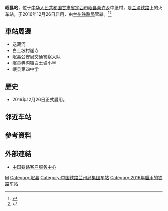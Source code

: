 {{Infobox China railway station
|车站名称 = 岷县站
|图片 = 
|图片介绍 = 
|其他名称 = 
|车站拼音 = Minxian
|英文名称 = Minxian Railway Station
|车站代码 = 45221<ref>{{cite web|url=http://hyfw.12306.cn/hyinfo/action/FwcszsAction_index?type=1|title=营业站服务信息查询|publisher=[[中国铁路客户服务中心|中国铁路客户服务中心]]|accessdate=2017-06-16|archive-date=2016-11-06|archive-url=https://web.archive.org/web/20161106075157/http://hyfw.12306.cn/hyinfo/action/FwcszsAction_index?type=1|dead-url=no}}</ref>
|电报码 = MXJ
|拼音码 = MXI
|车站位置 = [[甘肃省|甘肃省]][[定西市|定西市]][[岷县|岷县]][[秦许乡|秦许乡]]中堡村
|坐标 = {{coord|34.393334|N|104.067557|E|display=inline,title}}
|归属 = [[兰州铁路局|兰州铁路局]][[陇西车务段|陇西车务段]]<ref>{{cite web|url=http://wzcgpt.cr-lanzh.com.cn/mainPageNotice.do?method=info&id=IJ002016111501601353%40IJ002016110201595518%4010|title=陇西车务段关于兰渝线淋浴间、活动室设施设备招标采购二次公告|publisher=兰州铁路局物资采购平台|date=2016-11-15|accessdate=2016-12-28|quote=送陇西车务段管内兰渝线(岷县、哈达铺、临江铺、沙湾、陇南西、陇南、桔柑、枫湘院、姚渡、羊木)各站|archive-url=https://web.archive.org/web/20161228194947/http://wzcgpt.cr-lanzh.com.cn/mainPageNotice.do?method=info&id=IJ002016111501601353%40IJ002016110201595518%4010|archive-date=2016-12-28|dead-url=yes}}</ref>
|线路 = [[兰渝铁路|兰渝铁路]]
|车站等级 = [[三等站_(中铁)|三等站]]
|使用状态 = 使用中
|月台数目 = 
|股道数目 = 
}}
'''岷县站'''，位于[[中华人民共和国|中华人民共和国]][[甘肃省|甘肃省]][[定西市|定西市]][[岷县|岷县]][[秦许乡|秦许乡]]中堡村，是[[兰渝铁路|兰渝铁路]]上的火车站，于2016年12月26日启用，由[[兰州铁路局|兰州铁路局]]管辖。<ref>{{Cite web |url=http://news.gaotie.cn/shangji/2016-12-27/368557.html |title=铁路通到岷县 "千年药乡"迎来发展良机 |access-date=2016-12-28 |archive-date=2019-08-12 |archive-url=https://web.archive.org/web/20190812213631/http://news.gaotie.cn/shangji/2016-12-27/368557.html |dead-url=no }}</ref><ref>{{Cite web |url=http://gansu.gscn.com.cn/system/2016/12/26/011570570.shtml |title=兰渝铁路今日从岷县发车 市民争购首日票体验 |access-date=2016-12-28 |archive-url=https://web.archive.org/web/20161227143246/http://gansu.gscn.com.cn/system/2016/12/26/011570570.shtml |archive-date=2016-12-27 |dead-url=yes }}</ref>
==車站周邊==
* 迭藏河
* 白土坡村崖寺
* 岷县公安局交通警察大队
* 岷县寺沟镇白土坡小学
* 岷县第四中学

==歷史==
* 2016年12月26日正式启用。

== 邻近车站 ==
{{start rail box|[[File:China_Railways.svg|16px]] [[中国铁路|中国铁路]]}}
{{s-inop|[[哈达铺站|哈达铺站]]|{{站|重庆北}}方向}}
{{s-line|[[兰渝铁路|兰渝铁路]]<br />← 25km 岷县站 38km →}}
{{s-inop|[[漳县站|漳县站]]|{{站|兰州东}}方向}}
{{end box}}

==參考資料==
{{reflist}}
==外部連結==
* [http://www.12306.cn/mormhweb/ 中国铁路客户服务中心] {{Wayback|url=http://www.12306.cn/mormhweb/ |date=20180205163941 }}

{{China-rail-stub}}
{{兰渝铁路}}
[[Category:定西市铁路车站|M]]
[[Category:岷县|Category:岷县]]
[[Category:中国铁路兰州局集团车站|Category:中国铁路兰州局集团车站]]
[[Category:2016年启用的铁路车站|Category:2016年启用的铁路车站]]